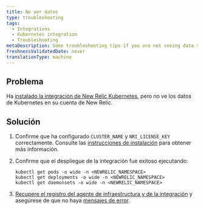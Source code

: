 ```yaml
---
title: No ver datos
type: troubleshooting
tags:
  - Integrations
  - Kubernetes integration
  - Troubleshooting
metaDescription: Some troubleshooting tips if you are not seeing data show up for your New Relic Kubernetes integration.
freshnessValidatedDate: never
translationType: machine
---
```


## Problema

Ha [instalado la integración de New Relic Kubernetes](/install/kubernetes/), pero no ve los datos de Kubernetes en su cuenta de New Relic.

## Solución

1. Confirme que ha configurado `CLUSTER_NAME` y `NRI_LICENSE_KEY` correctamente. Consulte las [instrucciones de instalación](/docs/integrations/host-integrations/host-integrations-list/kubernetes-monitoring-integration#install) para obtener más información.

2. Confirme que el despliegue de la integración fue exitoso ejecutando:

   ```
   kubectl get pods -o wide -n <NEWRELIC_NAMESPACE>
   kubectl get deployments -o wide -n <NEWRELIC_NAMESPACE>
   kubectl get daemonsets -o wide -n <NEWRELIC_NAMESPACE>
   ```

3. [Recupere el registro del agente de infraestructura y de la integración](/docs/integrations/kubernetes-integration/troubleshooting/get-logs-version) y asegúrese de que no haya [mensajes de error](/docs/integrations/host-integrations/troubleshooting/kubernetes-integration-troubleshooting-error-messages).